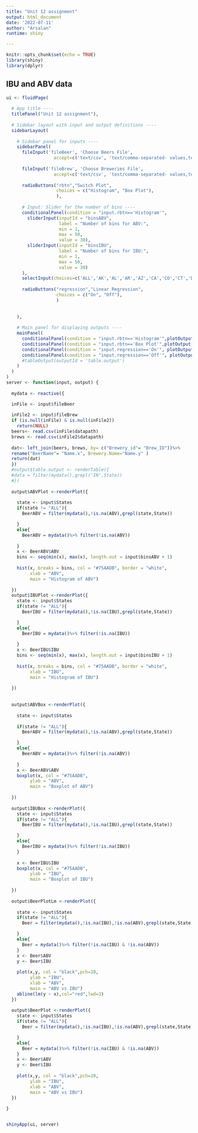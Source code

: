 ```yaml
---
title: "Unit 12 assignment"
output: html_document
date: '2022-07-11'
author: "Arsalan"
runtime: shiny

---
```


```r
knitr::opts_chunk$set(echo = TRUE)
library(shiny)
library(dplyr)
```

## IBU and ABV data


```r


ui <- fluidPage(
  
  # App title ----
  titlePanel("Unit 12 assignment"),
  
  # Sidebar layout with input and output definitions ----
  sidebarLayout(
    
    # Sidebar panel for inputs ----
    sidebarPanel(
      fileInput('fileBeer', 'Choose Beers File',
                  accept=c('text/csv', 'text/comma-separated- values,text/plain', '.csv')),
      
      fileInput('fileBrew', 'Choose Breweries File',
                  accept=c('text/csv', 'text/comma-separated- values,text/plain', '.csv')),
      
      radioButtons("rbtn","Switch Plot",
                   choices = c("Histogram", "Box Plot"),
                   ),
      
      # Input: Slider for the number of bins ----
      conditionalPanel(condition = "input.rbtn=='Histogram'",
        sliderInput(inputId = "binsABV",
                    label = "Number of bins for ABV:",
                    min = 1,
                    max = 50,
                    value = 30),
        sliderInput(inputId = "binsIBU",
                    label = "Number of bins for IBU:",
                    min = 1,
                    max = 50,
                    value = 30)
      ),
      selectInput(choices=c('ALL','AK','AL','AR','AZ','CA','CO','CT','DC','DE','FL','GA', 'HI','IA','ID','IL','IN','KS','KY','LA','MA','MD','ME', 'MI','MN','MO','MS','MT','NC','ND','NE','NH','NJ','NM', 'NV','NY','OH','OK','OR','PA','RI','SC','SD','TN','TX', 'UT','VA','VT','WA','WI','WV','WY'),inputId="States", label ="State"),
      
      radioButtons("regression","Linear Regression",
                   choices = c("On", "Off"),
                   )
      
      
    ),
    
    # Main panel for displaying outputs ----
    mainPanel(
      conditionalPanel(condition = "input.rbtn=='Histogram'",plotOutput(outputId ='ABVPlot'),plotOutput(outputId='IBUPlot')),
      conditionalPanel(condition = "input.rbtn=='Box Plot'",plotOutput(outputId ='ABVBox'),plotOutput(outputId='IBUBox')),
      conditionalPanel(condition = "input.regression=='On'", plotOutput(outputId = "BeerPlotLm")),
      conditionalPanel(condition = "input.regression=='Off'", plotOutput(outputId = "BeerPlot")),
      #tableOutput(outputId = 'table.output')
    )
  )
)
server <- function(input, output) {
  
  mydata <- reactive({

  inFile <- input$fileBeer
  
  inFile2 <- input$fileBrew
  if (is.null(inFile) & is.null(inFile2))
    return(NULL)
  beers<- read.csv(inFile$datapath)
  brews <- read.csv(inFile2$datapath)
  
  dat<- left_join(beers, brews, by= c("Brewery_id"= "Brew_ID"))%>%
  rename("BeerName"= "Name.x", Brewery.Name="Name.y" )
  return(dat)
  })
  #output$table.output <- renderTable({
  #data = filter(mydata(),grepl('IN',State))
  #})
  
  output$ABVPlot <-renderPlot({
    
    state <- input$States
    if(state != "ALL"){
      BeerABV = filter(mydata(),!is.na(ABV),grepl(state,State))

    }
    else{
      BeerABV = mydata()%>% filter(!is.na(ABV))
      
    }
    x <- BeerABV$ABV
    bins <- seq(min(x), max(x), length.out = input$binsABV + 1)
    
    hist(x, breaks = bins, col = "#75AADB", border = "white",
         xlab = "ABV",
         main = "Histogram of ABV")
    
  })
  output$IBUPlot <-renderPlot({
    state <- input$States
    if(state != "ALL"){
      BeerIBU = filter(mydata(),!is.na(IBU),grepl(state,State))

    }
    else{
      BeerIBU = mydata()%>% filter(!is.na(IBU))
      
    }
    x <- BeerIBU$IBU
    bins <- seq(min(x), max(x), length.out = input$binsIBU + 1)
    
    hist(x, breaks = bins, col = "#75AADB", border = "white",
         xlab = "IBU",
         main = "Histogram of IBU")
    
  })
  
  
  output$ABVBox <-renderPlot({
    
    state <- input$States
    
    if(state != "ALL"){
      BeerABV = filter(mydata(),!is.na(ABV),grepl(state,State))

    }
    else{
      BeerABV = mydata()%>% filter(!is.na(ABV))
      
    } 
    x <- BeerABV$ABV
    boxplot(x, col = "#75AADB",
         ylab = "ABV",
         main = "Boxplot of ABV")
    
  })
  
  output$IBUBox <-renderPlot({
    state <- input$States
    if(state != "ALL"){
      BeerIBU = filter(mydata(),!is.na(IBU),grepl(state,State))

    }
    else{
      BeerIBU = mydata()%>% filter(!is.na(IBU))
    }
    
    x <- BeerIBU$IBU
    boxplot(x, col = "#75AADB",
         ylab = "IBU",
         main = "Boxplot of IBU")
    
  })
  
  output$BeerPlotLm <-renderPlot({
    
    state <- input$States
    if(state != "ALL"){
      Beer = filter(mydata(),!is.na(IBU),!is.na(ABV),grepl(state,State))

    }
    else{
      Beer = mydata()%>% filter(!is.na(IBU) & !is.na(ABV))
    }
    x <- Beer$ABV
    y <- Beer$IBU
    
    plot(x,y, col = "black",pch=20,
         ylab = "IBU",
         xlab = "ABV",
         main = "ABV vs IBU")
    abline(lm(y ~ x),col="red",lwd=3)
  })
  
  output$BeerPlot <-renderPlot({
    state <- input$States
    if(state != "ALL"){
      Beer = filter(mydata(),!is.na(IBU),!is.na(ABV),grepl(state,State))

    }
    else{
      Beer = mydata()%>% filter(!is.na(IBU) & !is.na(ABV))
    }
    x <- Beer$ABV
    y <- Beer$IBU
    
    plot(x,y, col = "black",pch=20,
         ylab = "IBU",
         xlab = "ABV",
         main = "ABV vs IBU")
  })
  
}


shinyApp(ui, server)


```
